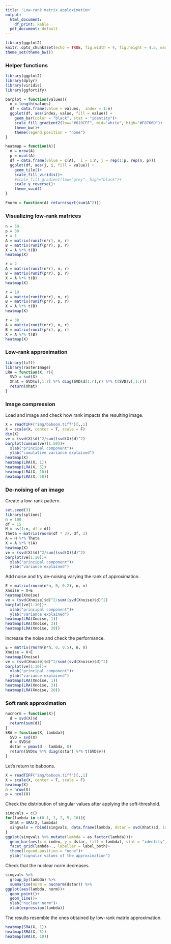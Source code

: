 ```yaml
---
title: 'Low-rank matrix apploximation'
output:
  html_document:
    df_print: kable
  pdf_document: default
---
```


```r
library(ggplot2)
knitr::opts_chunk$set(echo = TRUE, fig.width = 4, fig.height = 4.5, warning = F, message = F)
theme_set(theme_bw())
```

### Helper functions

```r
library(ggplot2)
library(dplyr)
library(viridis)
library(ggfortify)

barplot = function(values){
  n = length(values)
  df = data.frame(value = values,  index = 1:n)
  ggplot(df, aes(index, value, fill = value)) + 
    geom_bar(color = "black", stat = "identity")+
    scale_fill_gradient2(low="#619CFF", mid="white", high="#F8766D")+
    theme_bw()+
    theme(legend.position = "none")
}

heatmap = function(A){
  n = nrow(A)
  p = ncol(A)  
  df = data.frame(value = c(A),  i = 1:n, j = rep(1:p, rep(n, p)))
  ggplot(df, aes(j, i, fill = value)) + 
    geom_tile()+
    scale_fill_viridis()+
    #scale_fill_gradient(low="grey", high="black")+
    scale_y_reverse()+
    theme_void()
}

Fnorm = function(A) return(sqrt(sum(A^2)))
```


\newpage

### Visualizing low-rank matrices

```r
n = 50
p = 30
r = 1
A = matrix(runif(n*r), n, r)
B = matrix(runif(p*r), p, r)
X = A %*% t(B)
heatmap(X)
```

```r
r = 2
A = matrix(runif(n*r), n, r)
B = matrix(runif(p*r), p, r)
X = A %*% t(B)
heatmap(X)
```
```r
r = 10
A = matrix(runif(n*r), n, r)
B = matrix(runif(p*r), p, r)
X = A %*% t(B)
heatmap(X)
```
```r
r = 30
A = matrix(runif(n*r), n, r)
B = matrix(runif(p*r), p, r)
X = A %*% t(B)
heatmap(X)
```


### Low-rank approximation

```r
library(tiff)
library(rasterImage)
LRA = function(X, r){
  SVD = svd(X)
  Xhat = SVD$u[,1:r] %*% diag(SVD$d[1:r],r) %*% t(SVD$v[,1:r])
  return(Xhat)
}
```

### Image compression

Load and image and check how rank impacts the resulting image.
```r
X = readTIFF("img/baboon.tiff")[,,1]
X = scale(X, center = T, scale = F)
dim(X)
ve = (svd(X)$d)^2/sum((svd(X)$d)^2)
barplot(cumsum(ve)[1:50])+
  xlab("principal component")+
  ylab("cumulative variance explained")
heatmap(X)
heatmap(LRA(X, 1))
heatmap(LRA(X, 5))
heatmap(LRA(X, 10))
heatmap(LRA(X, 50))
```

### De-noising of an image

Create a low-rank pattern. 
```r
set.seed(3)
library(splines)
n = 100
df = 15
H = ns(1:n, df = df)
Theta = matrix(rnorm(df * 3), df, 3)
A = H %*% Theta
X = A %*% t(A)
heatmap(X)
ve = (svd(X)$d)^2/sum((svd(X)$d)^2)
barplot(ve[1:10])+
  xlab("principal component")+
  ylab("variance explained")
```

Add noise and try de-noising varying the rank of approximation.
```r
E = matrix(rnorm(n*n, 0, 0.2), n, n)
Xnoise = X+E
heatmap(Xnoise)
ve = (svd(Xnoise)$d)^2/sum((svd(Xnoise)$d)^2)
barplot(ve[1:10])+
  xlab("principal component")+
  ylab("variance explained")
heatmap(LRA(Xnoise, 1))
heatmap(LRA(Xnoise, 3))
heatmap(LRA(Xnoise, 20))
```

Increase the noise and check the performance.
```r
E = matrix(rnorm(n*n, 0, 0.5), n, n)
Xnoise = X+E
heatmap(Xnoise)
ve = (svd(Xnoise)$d)^2/sum((svd(Xnoise)$d)^2)
barplot(ve[1:10])+
  xlab("principal component")+
  ylab("variance explained")
heatmap(LRA(Xnoise, 1))
heatmap(LRA(Xnoise, 3))
heatmap(LRA(Xnoise, 20))
```

### Soft rank approximation

```r
nucnorm = function(X){
  d = svd(X)$d
  return(sum(d))
}
SRA = function(X, lambda){
  SVD = svd(X)
  d = SVD$d
  dstar = pmax(d - lambda, 0)
  return(SVD$u %*% diag(dstar) %*% t(SVD$v))
}
```


Let's return to baboons.
```r
X = readTIFF("img/baboon.tiff")[,,1]
X = scale(X, center = T, scale = F)
heatmap(X)
n = nrow(X)
p = ncol(X)
```


Check the distribution of singular values after applying the soft-threshold.
```r
singvals = c()
for(lambda in c(0.1, 1, 2, 5, 10)){
  Xhat = SRA(X, lambda)
  singvals = rbind(singvals, data.frame(lambda, dstar = svd(Xhat)$d, index = 1:p))
}
ggplot(singvals %>% mutate(lambda = as.factor(lambda)))+
  geom_bar(aes(x = index, y = dstar, fill = lambda), stat = "identity",  alpha = 0.5)+
  facet_grid(lambda~., labeller = label_both)+
  theme(legend.position = "none")+
  ylab("signular values of the approximation")
```


Check that the nuclear norm decreases.
```r
singvals %>% 
  group_by(lambda) %>%
  summarise(norm = nucnorm(dstar)) %>%
ggplot(aes(lambda, norm))+
  geom_point()+
  geom_line()+
  ylab("nuclear norm")+
  xlab(expression(lambda))
```

The results resemble the ones obtained by low-rank matrix approximation.

```r
heatmap(SRA(X, 1))
heatmap(SRA(X, 5))
heatmap(SRA(X, 10))
```






